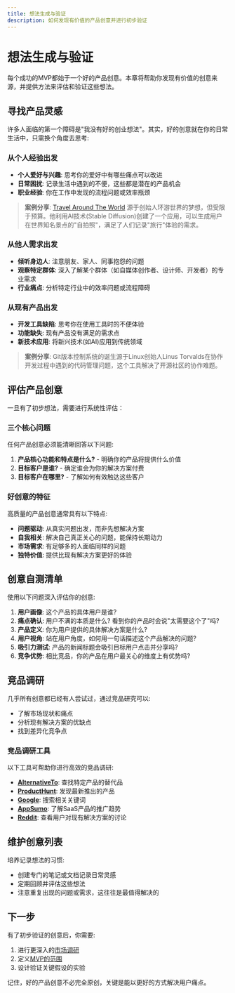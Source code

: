 ```yaml
---
title: 想法生成与验证
description: 如何发现有价值的产品创意并进行初步验证
---
```


# 想法生成与验证

每个成功的MVP都始于一个好的产品创意。本章将帮助你发现有价值的创意来源，并提供方法来评估和验证这些想法。

## 寻找产品灵感

许多人面临的第一个障碍是"我没有好的创业想法"。其实，好的创意就在你的日常生活中，只需换个角度去思考:

### 从个人经验出发

- **个人爱好与兴趣**: 思考你的爱好中有哪些痛点可以改进
- **日常困扰**: 记录生活中遇到的不便，这些都是潜在的产品机会
- **职业经验**: 你在工作中发现的流程问题或效率瓶颈

> **案例分享**: [Travel Around The World](https://travelaroundtheworld.app/) 源于创始人环游世界的梦想，但受限于预算。他利用AI技术(Stable Diffusion)创建了一个应用，可以生成用户在世界知名景点的"自拍照"，满足了人们记录"旅行"体验的需求。

### 从他人需求出发

- **倾听身边人**: 注意朋友、家人、同事抱怨的问题
- **观察特定群体**: 深入了解某个群体（如自媒体创作者、设计师、开发者）的专业需求
- **行业痛点**: 分析特定行业中的效率问题或流程障碍

### 从现有产品出发

- **开发工具缺陷**: 思考你在使用工具时的不便体验
- **功能缺失**: 现有产品没有满足的需求点
- **新技术应用**: 将新兴技术(如AI)应用到传统领域

> **案例分享**: Git版本控制系统的诞生源于Linux创始人Linus Torvalds在协作开发过程中遇到的代码管理问题，这个工具解决了开源社区的协作难题。

## 评估产品创意

一旦有了初步想法，需要进行系统性评估：

### 三个核心问题

任何产品创意必须能清晰回答以下问题:

1. **产品核心功能和特点是什么?** - 明确你的产品将提供什么价值
2. **目标客户是谁?** - 确定谁会为你的解决方案付费
3. **目标客户在哪里?** - 了解如何有效触达这些客户

### 好创意的特征

高质量的产品创意通常具有以下特点:

- **问题驱动**: 从真实问题出发，而非先想解决方案
- **自我相关**: 解决自己真正关心的问题，能保持长期动力
- **市场需求**: 有足够多的人面临同样的问题
- **独特价值**: 提供比现有解决方案更好的体验

## 创意自测清单

使用以下问题深入评估你的创意:

1. **用户画像**: 这个产品的具体用户是谁?
2. **痛点确认**: 用户不满的本质是什么? 看到你的产品时会说"太需要这个了"吗?
3. **产品定义**: 你为用户提供的具体解决方案是什么?
4. **用户视角**: 站在用户角度，如何用一句话描述这个产品解决的问题?
5. **吸引力测试**: 产品的新闻标题会吸引目标用户点击并分享吗?
6. **竞争优势**: 相比竞品，你的产品在用户最关心的维度上有优势吗?

## 竞品调研

几乎所有创意都已经有人尝试过，通过竞品研究可以:

- 了解市场现状和痛点
- 分析现有解决方案的优缺点
- 找到差异化竞争点

### 竞品调研工具

以下工具可帮助你进行高效的竞品调研:

- **[AlternativeTo](https://alternativeto.net/)**: 查找特定产品的替代品
- **[ProductHunt](https://www.producthunt.com/)**: 发现最新推出的产品
- **[Google](https://google.com)**: 搜索相关关键词
- **[AppSumo](https://appsumo.com/)**: 了解SaaS产品的推广趋势
- **[Reddit](https://reddit.com)**: 查看用户对现有解决方案的讨论

## 维护创意列表

培养记录想法的习惯:

- 创建专门的笔记或文档记录日常灵感
- 定期回顾并评估这些想法
- 注意重复出现的问题或需求，这往往是最值得解决的

## 下一步

有了初步验证的创意后，你需要:

1. 进行更深入的[市场调研](/docs/planning/market-research)
2. 定义[MVP的范围](/docs/planning/mvp-definition)
3. 设计验证关键假设的实验

记住，好的产品创意不必完全原创，关键是能以更好的方式解决用户痛点。 
